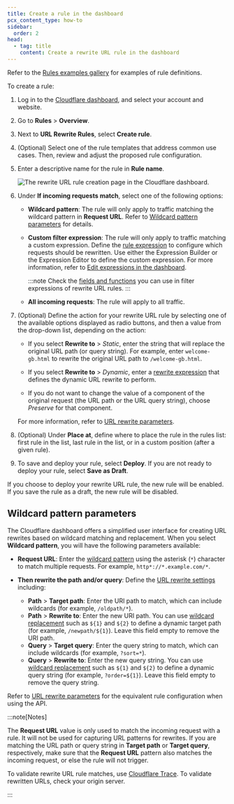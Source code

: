 ```yaml
---
title: Create a rule in the dashboard
pcx_content_type: how-to
sidebar:
  order: 2
head:
  - tag: title
    content: Create a rewrite URL rule in the dashboard
---
```


Refer to the [Rules examples gallery](/rules/transform/examples/?operation=Rewrite+URL) for examples of rule definitions.

To create a rule:

1. Log in to the [Cloudflare dashboard](https://dash.cloudflare.com/), and select your account and website.

2. Go to **Rules** > **Overview**.

3. Next to **URL Rewrite Rules**, select **Create rule**.

4. (Optional) Select one of the rule templates that address common use cases. Then, review and adjust the proposed rule configuration.

5. Enter a descriptive name for the rule in **Rule name**.

   ![The rewrite URL rule creation page in the Cloudflare dashboard.](~/assets/images/rules/transform/create-url-rewrite-rule.png)

6. Under **If incoming requests match**, select one of the following options:

   - **Wildcard pattern**: The rule will only apply to traffic matching the wildcard pattern in **Request URL**. Refer to [Wildcard pattern parameters](#wildcard-pattern-parameters) for details.

   - **Custom filter expression**: The rule will only apply to traffic matching a custom expression. Define the [rule expression](/ruleset-engine/rules-language/expressions/edit-expressions/) to configure which requests should be rewritten. Use either the Expression Builder or the Expression Editor to define the custom expression. For more information, refer to [Edit expressions in the dashboard](/ruleset-engine/rules-language/expressions/edit-expressions/).

     :::note
     Check the [fields and functions](/rules/transform/url-rewrite/reference/fields-functions/) you can use in filter expressions of rewrite URL rules.
     :::

   - **All incoming requests**: The rule will apply to all traffic.

7. (Optional) Define the action for your rewrite URL rule by selecting one of the available options displayed as radio buttons, and then a value from the drop-down list, depending on the action:

   - If you select **Rewrite to** > _Static_, enter the string that will replace the original URL path (or query string). For example, enter `welcome-gb.html` to rewrite the original URL path to `/welcome-gb.html`.

   - If you select **Rewrite to** > _Dynamic_, enter a [rewrite expression](/rules/transform/url-rewrite/reference/fields-functions/#rewrite-expressions) that defines the dynamic URL rewrite to perform.

   - If you do not want to change the value of a component of the original request (the URL path or the URL query string), choose _Preserve_ for that component.

   For more information, refer to [URL rewrite parameters](/rules/transform/url-rewrite/reference/parameters/).

8. (Optional) Under **Place at**, define where to place the rule in the rules list: first rule in the list, last rule in the list, or in a custom position (after a given rule).

9. To save and deploy your rule, select **Deploy**. If you are not ready to deploy your rule, select **Save as Draft**.

If you choose to deploy your rewrite URL rule, the new rule will be enabled. If you save the rule as a draft, the new rule will be disabled.

## Wildcard pattern parameters

The Cloudflare dashboard offers a simplified user interface for creating URL rewrites based on wildcard matching and replacement. When you select **Wildcard pattern**, you will have the following parameters available:

- **Request URL**: Enter the [wildcard pattern](/ruleset-engine/rules-language/operators/#wildcard-matching) using the asterisk (`*`) character to match multiple requests. For example, `http*://*.example.com/*`.

- **Then rewrite the path and/or query**: Define the [URL rewrite settings](/rules/transform/url-rewrite/reference/parameters/) including:
  - **Path** > **Target path**: Enter the URI path to match, which can include wildcards (for example, `/oldpath/*`).
  - **Path** > **Rewrite to**: Enter the new URI path. You can use [wildcard replacement](/ruleset-engine/rules-language/functions/#wildcard_replace) such as `${1}` and `${2}` to define a dynamic target path (for example, `/newpath/${1}`). Leave this field empty to remove the URI path.
  - **Query** > **Target query**: Enter the query string to match, which can include wildcards (for example, `?sort=*`).
  - **Query** > **Rewrite to**: Enter the new query string. You can use [wildcard replacement](/ruleset-engine/rules-language/functions/#wildcard_replace) such as `${1}` and `${2}` to define a dynamic query string (for example, `?order=${1}`). Leave this field empty to remove the query string.

Refer to [URL rewrite parameters](/rules/transform/url-rewrite/reference/parameters/#wildcard-matching-and-replacement) for the equivalent rule configuration when using the API.

:::note[Notes]

The **Request URL** value is only used to match the incoming request with a rule. It will not be used for capturing URL patterns for rewrites. If you are matching the URL path or query string in **Target path** or **Target query**, respectively, make sure that the **Request URL** pattern also matches the incoming request, or else the rule will not trigger.

To validate rewrite URL rule matches, use [Cloudflare Trace](/fundamentals/security/trace-request/). To validate rewritten URLs, check your origin server.

:::
